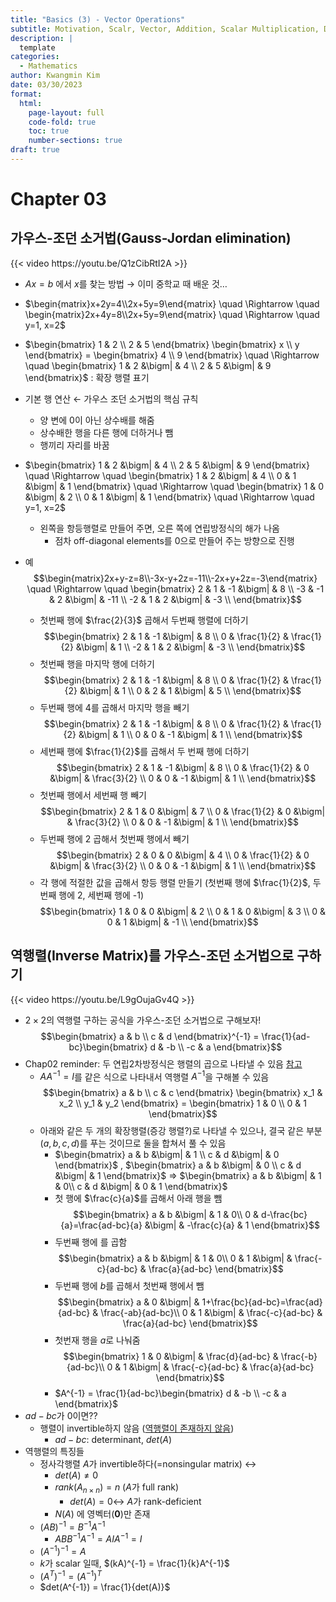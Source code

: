 ```yaml
---
title: "Basics (3) - Vector Operations"
subtitle: Motivation, Scalr, Vector, Addition, Scalar Multiplication, Dot Product, Norm, Unit Vector, Projection, Cross Product, Column Vector, Row Vector, Linear Combination of Vectors, Outer Product
description: |
  template
categories:
  - Mathematics
author: Kwangmin Kim
date: 03/30/2023
format: 
  html:
    page-layout: full
    code-fold: true
    toc: true
    number-sections: true
draft: true
---
```



# Chapter 03

## 가우스-조던 소거법(Gauss-Jordan elimination)

{{< video https://youtu.be/Q1zCibRtI2A >}}

* $Ax=b$ 에서 $x$를 찾는 방법 &rarr; 이미 중학교 때 배운 것...
* $\begin{matrix}x+2y=4\\2x+5y=9\end{matrix} \quad \Rightarrow \quad \begin{matrix}2x+4y=8\\2x+5y=9\end{matrix} \quad \Rightarrow \quad y=1, x=2$

* $\begin{bmatrix} 1 & 2 \\ 2 & 5 \end{bmatrix} \begin{bmatrix} x \\ y \end{bmatrix} = \begin{bmatrix} 4 \\ 9 \end{bmatrix} \quad \Rightarrow \quad \begin{bmatrix}
    1 & 2 &\bigm| & 4 \\
    2 & 5 &\bigm| & 9 
\end{bmatrix}$ : 확장 행렬 표기
* 기본 행 연산 &larr; 가우스 조던 소거법의 핵심 규칙
  * 양 변에 0이 아닌 상수배를 해줌
  * 상수배한 행을 다른 행에 더하거나 뺌
  * 행끼리 자리를 바꿈

* $\begin{bmatrix}
    1 & 2 &\bigm| & 4 \\
    2 & 5 &\bigm| & 9 
\end{bmatrix} \quad \Rightarrow \quad \begin{bmatrix}
    1 & 2 &\bigm| & 4 \\
    0 & 1 &\bigm| & 1 
\end{bmatrix} \quad \Rightarrow \quad \begin{bmatrix}
    1 & 0 &\bigm| & 2 \\
    0 & 1 &\bigm| & 1 
\end{bmatrix} \quad \Rightarrow \quad y=1, x=2$
  * 왼쪽을 항등행렬로 만들어 주면, 오른 쪽에 연립방정식의 해가 나옴
    * 점차 off-diagonal elements를 0으로 만들어 주는 방향으로 진행

* 예
$$\begin{matrix}2x+y-z=8\\-3x-y+2z=-11\\-2x+y+2z=-3\end{matrix} \quad \Rightarrow \quad \begin{bmatrix}
    2 & 1 & -1 &\bigm| & 8 \\
    -3 & -1 & 2 &\bigm| & -11 \\
    -2 & 1 & 2 &\bigm| & -3 \\
\end{bmatrix}$$
  * 첫번째 행에 $\frac{2}{3}$ 곱해서 두번째 행렬에 더하기
    $$\begin{bmatrix}
    2 & 1 & -1 &\bigm| & 8 \\
    0 & \frac{1}{2} & \frac{1}{2} &\bigm| & 1 \\
    -2 & 1 & 2 &\bigm| & -3 \\
\end{bmatrix}$$
  * 첫번째 행을 마지막 행에 더하기
    $$\begin{bmatrix}
    2 & 1 & -1 &\bigm| & 8 \\
    0 & \frac{1}{2} & \frac{1}{2} &\bigm| & 1 \\
    0 & 2 & 1 &\bigm| & 5 \\
\end{bmatrix}$$
  * 두번째 행에 4를 곱해서 마지막 행을 빼기
    $$\begin{bmatrix}
    2 & 1 & -1 &\bigm| & 8 \\
    0 & \frac{1}{2} & \frac{1}{2} &\bigm| & 1 \\
    0 & 0 & -1 &\bigm| & 1 \\
\end{bmatrix}$$
  * 세번째 행에 $\frac{1}{2}$를 곱해서 두 번째 행에 더하기
    $$\begin{bmatrix}
    2 & 1 & -1 &\bigm| & 8 \\
    0 & \frac{1}{2} & 0 &\bigm| & \frac{3}{2} \\
    0 & 0 & -1 &\bigm| & 1 \\
\end{bmatrix}$$
  * 첫번째 행에서 세번째 행 빼기
    $$\begin{bmatrix}
    2 & 1 & 0 &\bigm| & 7 \\
    0 & \frac{1}{2} & 0 &\bigm| & \frac{3}{2} \\
    0 & 0 & -1 &\bigm| & 1 \\
\end{bmatrix}$$
  * 두번째 행에 2 곱해서 첫번째 행에서 빼기
    $$\begin{bmatrix}
    2 & 0 & 0 &\bigm| & 4 \\
    0 & \frac{1}{2} & 0 &\bigm| & \frac{3}{2} \\
    0 & 0 & -1 &\bigm| & 1 \\
\end{bmatrix}$$
  * 각 행에 적절한 값을 곱해서 항등 행렬 만들기 (첫번째 행에 $\frac{1}{2}$, 두번째 행에 2, 세번째 행에 -1)
    $$\begin{bmatrix}
    1 & 0 & 0 &\bigm| & 2 \\
    0 & 1 & 0 &\bigm| & 3 \\
    0 & 0 & 1 &\bigm| & -1 \\
\end{bmatrix}$$

## 역행렬(Inverse Matrix)를 가우스-조던 소거법으로 구하기

{{< video https://youtu.be/L9gOujaGv4Q >}}

* $2 \times 2$의 역행렬 구하는 공식을 가우스-조던 소거법으로 구해보자!
  $$\begin{bmatrix} a & b \\ c & d \end{bmatrix}^{-1} = \frac{1}{ad-bc}\begin{bmatrix} d & -b \\ -c & a \end{bmatrix}$$
* Chap02 reminder: 두 연립2차방정식은 행렬의 곱으로 나타낼 수 있음 [참고](../chap02/chap02.qmd#sec-matmul)
  * $A A^{-1} = I$를 같은 식으로 나타내서 역행렬 $A^{-1}$을 구해볼 수 있음
    $$\begin{bmatrix} a & b \\ c & c \end{bmatrix} \begin{bmatrix} x_1 & x_2 \\ y_1 & y_2 \end{bmatrix} = \begin{bmatrix} 1 & 0 \\ 0 & 1 \end{bmatrix}$$
  * 아래와 같은 두 개의 확장행렬(증강 행렬?)로 나타낼 수 있으나, 결국 같은 부분($a,b,c,d$)를 푸는 것이므로 둘을 합쳐서 풀 수 있음
    * $\begin{bmatrix}
    a & b &\bigm| & 1 \\
    c & d &\bigm| & 0 
\end{bmatrix}$ , $\begin{bmatrix}
    a & b &\bigm| & 0 \\
    c & d &\bigm| & 1 
\end{bmatrix}$ $\Rightarrow$ $\begin{bmatrix}
    a & b &\bigm| & 1 & 0\\
    c & d &\bigm| & 0 & 1
\end{bmatrix}$
    * 첫 행에 $\frac{c}{a}$를 곱해서 아래 행을 뺌
      $$\begin{bmatrix}
    a & b &\bigm| & 1 & 0\\
    0 & d-\frac{bc}{a}=\frac{ad-bc}{a} &\bigm| & -\frac{c}{a} & 1
\end{bmatrix}$$
    * 두번째 행에 \frac{a}{ad-bc}를 곱함
      $$\begin{bmatrix}
    a & b &\bigm| & 1 & 0\\
    0 & 1 &\bigm| & \frac{-c}{ad-bc} & \frac{a}{ad-bc}
\end{bmatrix}$$
    * 두번째 행에 $b$를 곱해서 첫번째 행에서 뺌
      $$\begin{bmatrix}
    a & 0 &\bigm| & 1+\frac{bc}{ad-bc}=\frac{ad}{ad-bc} & \frac{-ab}{ad-bc}\\
    0 & 1 &\bigm| & \frac{-c}{ad-bc} & \frac{a}{ad-bc}
\end{bmatrix}$$
    * 첫번재 행을 $a$로 나눠줌
      $$\begin{bmatrix}
    1 & 0 &\bigm| & \frac{d}{ad-bc} & \frac{-b}{ad-bc}\\
    0 & 1 &\bigm| & \frac{-c}{ad-bc} & \frac{a}{ad-bc}
\end{bmatrix}$$
    * $A^{-1} = \frac{1}{ad-bc}\begin{bmatrix} d & -b \\ -c & a \end{bmatrix}$
* $ad-bc$가 0이면??
  * 행렬이 invertible하지 않음 ([역행렬이 존재하지 않음](../chap02/chap02.qmd#sec-inv))
    * $ad-bc$: determinant, $det(A)$
* 역행렬의 특징들
  * 정사각행렬 $A$가 invertible하다(=nonsingular matrix) $\leftrightarrow$
    * $det(A) \neq 0$
    * $rank(A_{n \times n}) = n$ ($A$가 full rank)
      * $det(A) = 0 \leftrightarrow$ $A$가 rank-deficient
    * $N(A)$ 에 영벡터($\mathbf{0}$)만 존재
  * $(AB)^{-1} = B^{-1}A^{-1}$
    * $ABB^{-1}A^{-1} = AIA^{-1} = I$
  * $(A^{-1})^{-1} = A$
  * $k$가 scalar 일때, $(kA)^{-1} = \frac{1}{k}A^{-1}$
  * $(A^{T})^{-1} = (A^{-1})^{T}$
  * $det(A^{-1}) = \frac{1}{det(A)}$